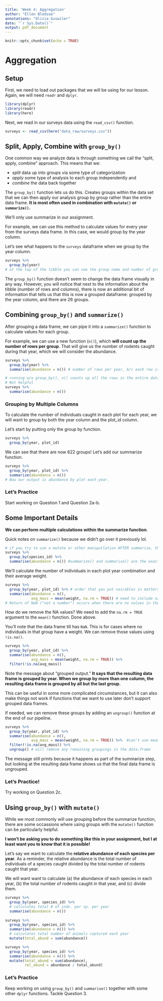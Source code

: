 ```yaml
---
title: 'Week 4: Aggregation'
author: "Ellen Bledsoe"
annotations: "Olivia Guswiler"
date: "`r Sys.Date()`"
output: pdf_document
---
```


```r
knitr::opts_chunk$set(echo = TRUE)
```

# Aggregation

## Setup

First, we need to load out packages that we will be using for our lesson. Again, we will need `readr` and `dplyr`.

```r
library(dplyr)
library(readr)
library(here)
```

Next, we read in our surveys data using the `read_csv()` function.

```r
surveys <- read_csv(here("data_raw/surveys.csv"))
```

## Split, Apply, Combine with `group_by()`

One common way we analyze data is through something we call the "split, apply, combine" approach. This means that we:

-   *split* data up into groups via some type of categorization
-   *apply* some type of analysis to each group independently and
-   *combine* the data back together

The `group_by()` function lets us do this. Creates groups within the data set that we can then apply our analysis group by group rather than the entire data frame. **It is most often used in combination with `mutate()` or `summarize()`.**

We'll only use summarize in our assignment.

For example, we can use this method to calculate values for every year from the surveys data frame. In this case, we would group by the year column.

Let's see what happens to the `surveys` dataframe when we group by the year column.

```r
surveys %>% 
  group_by(year)
# at the top of the tibble you can see the group name and number of groupings within all
```

The `group_by()` function doesn't seem to change the data frame visually in any way. However, you will notice that next to the information about the tibble (number of rows and columns), there is now an additional bit of information that tells us that this is now a grouped dataframe: grouped by the year column, and there are 26 groups.

## Combining `group_by()` and `summarize()`

After grouping a data frame, we can pipe it into a `summarize()` function to calculate values for each group.

For example, we can use a new function (`n()`), which **will count up the number of rows per group**. That will give us the number of rodents caught during that year, which we will consider the abundance.

```r
surveys %>% 
  group_by(year) %>% 
  summarise(abundance = n()) # number of rows per year, b/c each row is an animal, the count gives us abundance

# running w/o group_by(), n() counts up all the rows in the entire data.frame and spits that out for us. 
# Not helpful
surveys %>% 
  summarise(abundance = n())
```

### Grouping by Multiple Columns

To calculate the number of individuals caught in each plot for each year, we will want to group by both the year column and the plot_id column.

Let's start by putting only the group by function.

```r
surveys %>% 
  group_by(year, plot_id)
```

We can see that there are now 622 groups! Let's add our summarize function.

```r
surveys %>% 
  group_by(year, plot_id) %>% 
  summarize(abundance = n())
# Now our output is abundance by plot each year.
```

### Let's Practice

Start working on Question 1 and Question 2a-b.

## Some Important Details

**We can perform** **multiple calculations within the summarize function**.

Quick notes on `summarize()` because we didn't go over it previously lol.

```r
# if you try to use a mutate or other maniputlation AFTER summarise, then it will not recognize that you previously had all those other columns in the original data.frame
surveys %>% 
  group_by(species_id) %>% 
  summarise(abundance = n()) #summarize() and summarise() are the exact same thing

```

We'll calculate the number of individuals in each plot year combination and their average weight.

```r
surveys %>% 
  group_by(year, plot_id) %>% # order that you put vairables in matters if you're doing complicated things, but likely won't be an issue if you're doing simple stuff like here.
  summarise(abundance = n(), 
            avg_mass = mean(weight, na.rm = TRUE)) # need to include na.rm = TRUE needs to be included in mean()
# Return of NaN ("not a number") occurs when there are no values in the grouping. So there were no weights measured on plot 10 in 1977

```

How do we remove the NA values? We need to add the `na.rm = TRUE` argument to the `mean()` function. Done above.

You'll note that the data frame till has `NaN`. This is for cases where no individuals in that group have a weight. We can remove those values using `!is.na()`.

```r
surveys %>% 
  group_by(year, plot_id) %>%
  summarise(abundance = n(), 
            avg_mass = mean(weight, na.rm = TRUE)) %>% 
  filter(!is.na(avg_mass))
```

Note the message about "grouped output." **It says that the resulting data frame is grouped by year. When we group by more than one column, the resulting data frame is grouped by all but the last group.**

This can be useful in some more complicated circumstances, but it can also make things not work if functions that we want to use later don't support grouped data frames.

If needed, we can remove these groups by adding an `ungroup()` function at the end of our pipeline.

```r
surveys %>% 
  group_by(year, plot_id) %>%
  summarise(abundance = n(), 
            avg_mass = mean(weight, na.rm = TRUE)) %>%  #can't use mean(!is.na(weight)) b/c !is.na turns data into TRUE/FALSE and then reads them as binary.
  filter(!is.na(avg_mass)) %>% 
  ungroup() # will remove any remaining groupings in the data.frame
```

The message still prints because it happens as part of the summarize step, but looking at the resulting data frame shows us that the final data frame is ungrouped.

### Let's Practice!

Try working on Question 2c.

## Using `group_by()` with `mutate()`

While we most commonly will use grouping before the summarize function, there are some occassions where using groups with the `mutate()` function can be particularly helpful.

**I won't be asking you to do something like this in your assignment, but I at least want you to know that it is possible!**

Let's say we want to calculate the **relative abundance of each species per year**. As a reminder, the relative abundance is the total number of individuals of a species caught divided by the total number of rodents caught that year.

We will want want to calculate (a) the abundance of each species in each year, (b) the total number of rodents caught in that year, and (c) divide them.

```r
surveys %>% 
  group_by(year, species_id) %>% 
  # calculates total # of indv. per sp. per year
  summarise(abundance = n()) 
  
surveys %>% 
  group_by(year, species_id) %>% 
  summarise(abundance = n()) %>% 
  # calculates total number of animals captured each year
  mutate(total_abund = sum(abundance))

surveys %>% 
  group_by(year, species_id) %>% 
  summarise(abundance = n()) %>% 
  mutate(total_abund = sum(abundance),
         rel_abund = abundance / total_abund)
```

### Let's Practice

Keep working on using `group_by()` and `summarise()` together with some other `dplyr` functions. Tackle Question 3.
